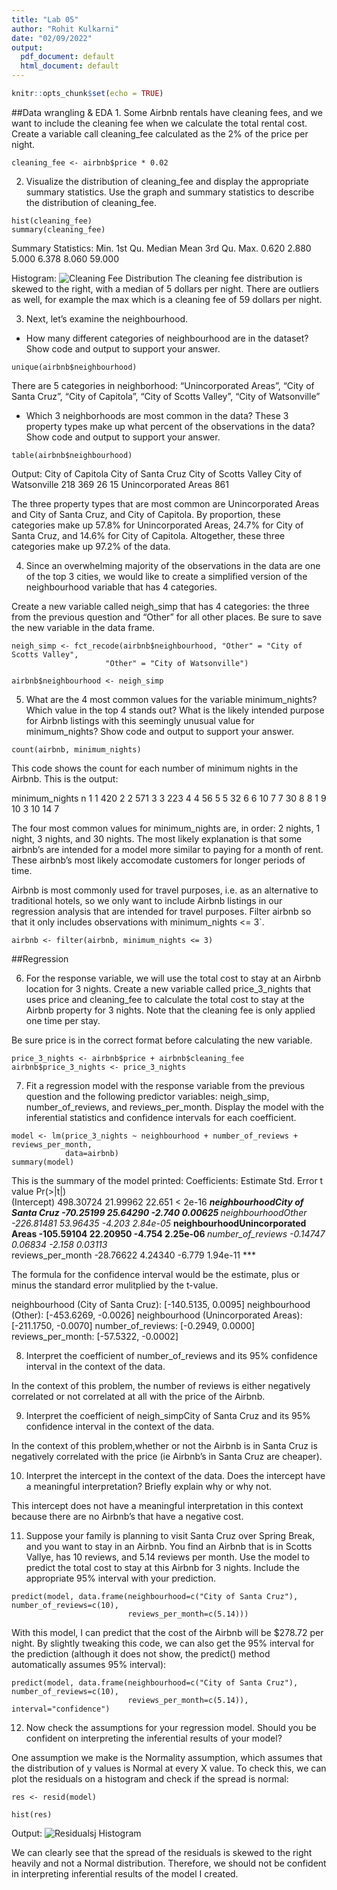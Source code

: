 ```yaml
---
title: "Lab 05"
author: "Rohit Kulkarni"
date: "02/09/2022"
output:
  pdf_document: default
  html_document: default
---
```


```r
knitr::opts_chunk$set(echo = TRUE)
```

##Data wrangling & EDA
1. Some Airbnb rentals have cleaning fees, and we want to include the cleaning fee when we calculate the total rental cost. Create a variable call cleaning_fee calculated as the 2% of the price per night.

```
cleaning_fee <- airbnb$price * 0.02
```

2. Visualize the distribution of cleaning_fee and display the appropriate summary statistics. Use the graph and summary statistics to describe the distribution of cleaning_fee.

```
hist(cleaning_fee)
summary(cleaning_fee)
```
Summary Statistics:
   Min. 1st Qu.  Median    Mean 3rd Qu.    Max. 
  0.620   2.880   5.000   6.378   8.060  59.000
  
Histogram:
![Cleaning Fee Distribution](cleaning_fee_distribution.png) 
The cleaning fee distribution is skewed to the right, with a median of 5 dollars per night. There are outliers as well, for example the max which is a cleaning fee of 59 dollars per night. 

3. Next, let’s examine the neighbourhood.

  - How many different categories of neighbourhood are in the dataset? Show code and output to support your answer.    
  
  ```
  unique(airbnb$neighbourhood)
  ```
  There are 5 categories in neighborhood: "Unincorporated Areas", "City of Santa Cruz", "City of Capitola", "City of Scotts Valley", "City of Watsonville"
  
  - Which 3 neighborhoods are most common in the data? These 3 property types make up what percent of the observations in the data? Show code and output to support your answer.

  ```
  table(airbnb$neighbourhood)
  ```
  Output:
       City of Capitola    City of Santa Cruz City of Scotts Valley   City of Watsonville 
                  218                   369                    26                    15 
 Unincorporated Areas 
                  861 
                  
  The three property types that are most common are Unincorporated Areas and City of Santa Cruz, and City of Capitola. By proportion, these categories make up 57.8% for Unincorporated Areas, 24.7% for City of Santa Cruz, and 14.6% for City of Capitola. Altogether, these three categories make up 97.2% of the data.


4. Since an overwhelming majority of the observations in the data are one of the top 3 cities, we would like to create a simplified version of the neighbourhood variable that has 4 categories.



Create a new variable called neigh_simp that has 4 categories: the three from the previous question and “Other” for all other places. Be sure to save the new variable in the data frame.

```
neigh_simp <- fct_recode(airbnb$neighbourhood, "Other" = "City of Scotts Valley", 
                     "Other" = "City of Watsonville")

airbnb$neighbourhood <- neigh_simp
```


5. What are the 4 most common values for the variable minimum_nights? Which value in the top 4 stands out? What is the likely intended purpose for Airbnb listings with this seemingly unusual value for minimum_nights? Show code and output to support your answer.

```
count(airbnb, minimum_nights)
```
This code shows the count for each number of minimum nights in the Airbnb. This is the output:

   minimum_nights     n
            <dbl> <int>
 1              1   420
 2              2   571
 3              3   223
 4              4    56
 5              5    32
 6              6    10
 7              7    30
 8              8     1
 9             10     3
10             14     7

The four most common values for minimum_nights are, in order: 2 nights, 1 night, 3 nights, and 30 nights. The most likely explanation is that some airbnb's are intended for a model more similar to paying for a month of rent. These airbnb's most likely accomodate customers for longer periods of time. 


Airbnb is most commonly used for travel purposes, i.e. as an alternative to traditional hotels, so we only want to include Airbnb listings in our regression analysis that are intended for travel purposes. Filter airbnb so that it only includes observations with minimum_nights <= 3`.

```
airbnb <- filter(airbnb, minimum_nights <= 3)
```

##Regression

6. For the response variable, we will use the total cost to stay at an Airbnb location for 3 nights. Create a new variable called price_3_nights that uses price and cleaning_fee to calculate the total cost to stay at the Airbnb property for 3 nights. Note that the cleaning fee is only applied one time per stay.

Be sure price is in the correct format before calculating the new variable.

```
price_3_nights <- airbnb$price + airbnb$cleaning_fee
airbnb$price_3_nights <- price_3_nights
```

7. Fit a regression model with the response variable from the previous question and the following predictor variables: neigh_simp, number_of_reviews, and reviews_per_month. Display the model with the inferential statistics and confidence intervals for each coefficient.

```
model <- lm(price_3_nights ~ neighbourhood + number_of_reviews + reviews_per_month, 
            data=airbnb)
summary(model)
```
This is the summary of the model printed:
  Coefficients:
                                      Estimate Std. Error t value Pr(>|t|)    
  (Intercept)                        498.30724   21.99962  22.651  < 2e-16 ***
  neighbourhoodCity of Santa Cruz    -70.25199   25.64290  -2.740  0.00625 ** 
  neighbourhoodOther                -226.81481   53.96435  -4.203 2.84e-05 ***
  neighbourhoodUnincorporated Areas -105.59104   22.20950  -4.754 2.25e-06 ***
  number_of_reviews                   -0.14747    0.06834  -2.158  0.03113 *  
  reviews_per_month                  -28.76622    4.24340  -6.779 1.94e-11 ***

The formula for the confidence interval would be the estimate, plus or minus the standard error mulitplied by the t-value. 

neighbourhood (City of Santa Cruz): [-140.5135, 0.0095]
neighbourhood (Other): [-453.6269, -0.0026]
neighbourhood (Unincorporated Areas): [-211.1750, -0.0070]
number_of_reviews: [-0.2949, 0.0000]
reviews_per_month: [-57.5322, -0.0002]


8. Interpret the coefficient of number_of_reviews and its 95% confidence interval in the context of the data.

In the context of this problem, the number of reviews is either negatively correlated or not correlated at all with the price of the Airbnb. 

9. Interpret the coefficient of neigh_simpCity of Santa Cruz and its 95% confidence interval in the context of the data.

In the context of this problem,whether or not the Airbnb is in Santa Cruz is negatively correlated with the price (ie Airbnb's in Santa Cruz are cheaper). 

10. Interpret the intercept in the context of the data. Does the intercept have a meaningful interpretation? Briefly explain why or why not.

This intercept does not have a meaningful interpretation in this context because there are no Airbnb's that have a negative cost.

11. Suppose your family is planning to visit Santa Cruz over Spring Break, and you want to stay in an Airbnb. You find an Airbnb that is in Scotts Vallye, has 10 reviews, and 5.14 reviews per month. Use the model to predict the total cost to stay at this Airbnb for 3 nights. Include the appropriate 95% interval with your prediction.

```
predict(model, data.frame(neighbourhood=c("City of Santa Cruz"), number_of_reviews=c(10),
                          reviews_per_month=c(5.14)))
```
With this model, I can predict that the cost of the Airbnb will be $278.72 per night. By slightly tweaking this code, we can also get the 95% interval for the prediction (although it does not show, the predict() method automatically assumes 95% interval):

```
predict(model, data.frame(neighbourhood=c("City of Santa Cruz"), number_of_reviews=c(10),
                          reviews_per_month=c(5.14)), interval="confidence")
```

12. Now check the assumptions for your regression model. Should you be confident on interpreting the inferential results of your model?

One assumption we make is the Normality assumption, which assumes that the distribution of y values is Normal at every X value. To check this, we can plot the residuals on a histogram and check if the spread is normal:

```
res <- resid(model)

hist(res)
```
Output:
![Residualsj Histogram](residuals_hist.png) 

We can clearly see that the spread of the residuals is skewed to the right heavily and not a Normal distribution. Therefore, we should not be confident in interpreting inferential results of the model I created.
